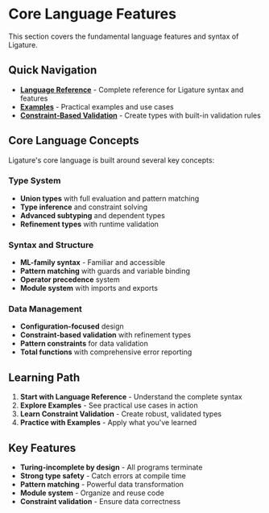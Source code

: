 # Core Language Features

This section covers the fundamental language features and syntax of Ligature.

## Quick Navigation

- **[Language Reference](language-reference.md)** - Complete reference for Ligature syntax and features
- **[Examples](examples.md)** - Practical examples and use cases
- **[Constraint-Based Validation](constraint-validation.md)** - Create types with built-in validation rules

## Core Language Concepts

Ligature's core language is built around several key concepts:

### Type System
- **Union types** with full evaluation and pattern matching
- **Type inference** and constraint solving
- **Advanced subtyping** and dependent types
- **Refinement types** with runtime validation

### Syntax and Structure
- **ML-family syntax** - Familiar and accessible
- **Pattern matching** with guards and variable binding
- **Operator precedence** system
- **Module system** with imports and exports

### Data Management
- **Configuration-focused** design
- **Constraint-based validation** with refinement types
- **Pattern constraints** for data validation
- **Total functions** with comprehensive error reporting

## Learning Path

1. **Start with Language Reference** - Understand the complete syntax
2. **Explore Examples** - See practical use cases in action
3. **Learn Constraint Validation** - Create robust, validated types
4. **Practice with Examples** - Apply what you've learned

## Key Features

- **Turing-incomplete by design** - All programs terminate
- **Strong type safety** - Catch errors at compile time
- **Pattern matching** - Powerful data transformation
- **Module system** - Organize and reuse code
- **Constraint validation** - Ensure data correctness
